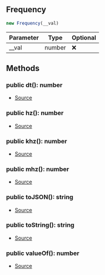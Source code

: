 ## Frequency


```typescript
new Frequency(__val)
```
| Parameter | Type | Optional |
| ----------- | ----------- | ----------- |
| __val | number | ❌ |




## Methods
### public dt(): number
- [Source](https://github.com/Androz2091/discord-player/blob/62d0fce/packages/equalizer/src/utils/Frequency.ts#L19)
### public hz(): number
- [Source](https://github.com/Androz2091/discord-player/blob/62d0fce/packages/equalizer/src/utils/Frequency.ts#L15)
### public khz(): number
- [Source](https://github.com/Androz2091/discord-player/blob/62d0fce/packages/equalizer/src/utils/Frequency.ts#L7)
### public mhz(): number
- [Source](https://github.com/Androz2091/discord-player/blob/62d0fce/packages/equalizer/src/utils/Frequency.ts#L11)
### public toJSON(): string
- [Source](https://github.com/Androz2091/discord-player/blob/62d0fce/packages/equalizer/src/utils/Frequency.ts#L31)
### public toString(): string
- [Source](https://github.com/Androz2091/discord-player/blob/62d0fce/packages/equalizer/src/utils/Frequency.ts#L27)
### public valueOf(): number
- [Source](https://github.com/Androz2091/discord-player/blob/62d0fce/packages/equalizer/src/utils/Frequency.ts#L23)